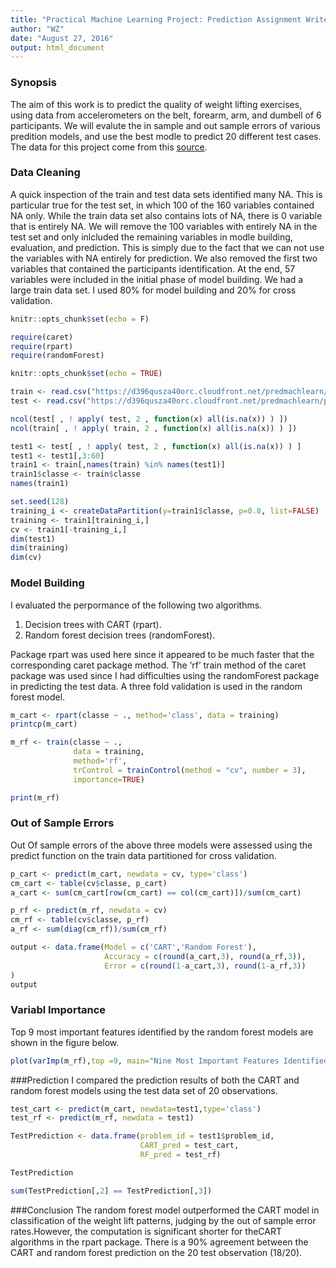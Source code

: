 ---
title: "Practical Machine Learning Project: Prediction Assignment Writeup"
author: "WZ"
date: "August 27, 2016"
output: html_document
---

### Synopsis
The aim of this work is to predict the quality of weight lifting exercises, using data from accelerometers on the belt, forearm, arm, and dumbell of 6 participants. We will evalute the in sample and out sample errors of various predition models, and use the best modle to predict 20 different test cases.
The data for this project come from this [source](http://groupware.les.inf.puc-rio.br/har).

### Data Cleaning
A quick inspection of the train and test data sets identified many NA.  This is particular true for the test set, in which 100 of the 160 variables contained NA only.  While the train data set also contains lots of NA, there is 0 variable that is entirely NA.  We will remove the 100 variables with entirely NA  in the test set and only inlcluded the remaining variables in modle building, evaluation, and prediction. This is simply due to the fact that we can not use the variables with NA entirely for prediction. We also removed the first two variables that contained the participants identification. At the end, 57 variables were included in the initial phase of model building.
We had a large train data set.  I used 80% for model building and 20% for cross validation.

```{r setup, include=FALSE}
knitr::opts_chunk$set(echo = F)
```

```{r load packages}
require(caret)
require(rpart)
require(randomForest)
```

```{r }
knitr::opts_chunk$set(echo = TRUE)
```

```{r data preparation}

train <- read.csv("https://d396qusza40orc.cloudfront.net/predmachlearn/pml-training.csv")
test <- read.csv("https://d396qusza40orc.cloudfront.net/predmachlearn/pml-testing.csv")

ncol(test[ , ! apply( test, 2 , function(x) all(is.na(x)) ) ])
ncol(train[ , ! apply( train, 2 , function(x) all(is.na(x)) ) ])

test1 <- test[ , ! apply( test, 2 , function(x) all(is.na(x)) ) ]
test1 <- test1[,3:60]
train1 <- train[,names(train) %in% names(test1)]
train1$classe <- train$classe
names(train1)

set.seed(128)
training_i <- createDataPartition(y=train1$classe, p=0.8, list=FALSE)
training <- train1[training_i,]
cv <- train1[-training_i,]
dim(test1)
dim(training)
dim(cv)

```
### Model Building
I evaluated the perpormance of the following two algorithms. 


1. Decision trees with CART (rpart).
2. Random forest decision trees (randomForest).

Package rpart was used here since it appeared to be much faster that the corresponding caret package method. The 'rf' train method of the caret package was used since I had difficulties using the randomForest package in predicting the test data. A three fold validation is used in the random forest model.

```{r Model}
m_cart <- rpart(classe ~ ., method='class', data = training)
printcp(m_cart)

m_rf <- train(classe ~ ., 
              data = training,
              method='rf',
              trControl = trainControl(method = "cv", number = 3),
              importance=TRUE)

print(m_rf)

```
### Out of Sample Errors
Out Of sample errors of the above three models were assessed using the predict function on the train data partitioned for cross validation.


```{r ose}

p_cart <- predict(m_cart, newdata = cv, type='class')
cm_cart <- table(cv$classe, p_cart)
a_cart <- sum(cm_cart[row(cm_cart) == col(cm_cart)])/sum(cm_cart)

p_rf <- predict(m_rf, newdata = cv)
cm_rf <- table(cv$classe, p_rf)
a_rf <- sum(diag(cm_rf))/sum(cm_rf)

output <- data.frame(Model = c('CART','Random Forest'),
                     Accuracy = c(round(a_cart,3), round(a_rf,3)),
                     Error = c(round(1-a_cart,3), round(1-a_rf,3))
)
output

```
### Variabl Importance 
Top 9 most important features identified by the random forest models are shown in the figure below.


```{r figure}
plot(varImp(m_rf),top =9, main="Nine Most Important Features Identified by the RF Algorithm")
```

###Prediction
I compared the prediction results of both the CART and random forest models using the test data set of 20 observations.

```{r prediction}
test_cart <- predict(m_cart, newdata=test1,type='class')
test_rf <- predict(m_rf, newdata = test1)

TestPrediction <- data.frame(problem_id = test1$problem_id,
                             CART_pred = test_cart,
                             RF_pred = test_rf)

TestPrediction

sum(TestPrediction[,2] == TestPrediction[,3])

```
###Conclusion
The random forest model outperformed the CART model in classification of the weight lift patterns, judging by the out of sample error rates.However, the computation is significant shorter for theCART algorithms in the rpart package. There is a 90% agreement between the CART and random forest prediction on the 20 test observation (18/20).


